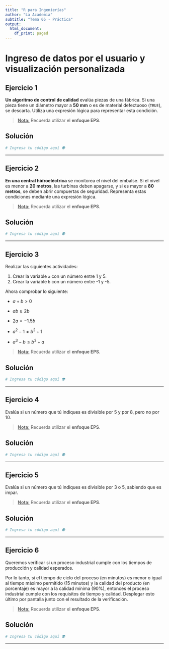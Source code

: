 ```yaml
---
title: "R para Ingenierías"
author: "La Academia"
subtitle: "Tema 05 - Práctica"
output:
  html_document:
    df_print: paged
---
```


# Ingreso de datos por el usuario y visualización personalizada

## Ejercicio 1

**Un algoritmo de control de calidad** evalúa piezas de una fábrica. Si una pieza tiene un diámetro mayor a **50 mm** o es de material defectuoso (`TRUE`), se descarta. Utiliza una expresión lógica para representar esta condición.

> [**Nota:**]{.underline} Recuerda utilizar el **enfoque EPS**.

## Solución

```r
# Ingresa tu código aquí 👽
```

------------------------------------------------------------------------

## Ejercicio 2

**En una central hidroeléctrica** se monitorea el nivel del embalse. Si el nivel es menor a **20 metros**, las turbinas deben apagarse, y si es mayor a **80 metros**, se deben abrir compuertas de seguridad. Representa estas condiciones mediante una expresión lógica.

> [**Nota:**]{.underline} Recuerda utilizar el **enfoque EPS**.

## Solución

```r
# Ingresa tu código aquí 👽
```

------------------------------------------------------------------------

## Ejercicio 3

Realizar las siguientes actividades:

1.  Crear la variable `a` con un número entre 1 y 5.
2.  Crear la variable `b` con un número entre -1 y -5.

Ahora comprobar lo siguiente:

-   $a + b > 0$

-   $ab \ge 2b$

-   $2a = -1.5b$

-   $a^2 - 1 \ne b^2 + 1$

-   $a^3 - b \le b^3 + a$

> [**Nota:**]{.underline} Recuerda utilizar el **enfoque EPS**.

## Solución

```r
# Ingresa tu código aquí 👽
```

------------------------------------------------------------------------

## Ejercicio 4

Evalúa si un número que tú indiques es divisible por 5 y por 8, pero no por 10.

> [**Nota:**]{.underline} Recuerda utilizar el **enfoque EPS**.

## Solución

```r
# Ingresa tu código aquí 👽
```

------------------------------------------------------------------------

## Ejercicio 5

Evalúa si un número que tú indiques es divisible por 3 o 5, sabiendo que es impar.

> [**Nota:**]{.underline} Recuerda utilizar el **enfoque EPS**.

## Solución

```r
# Ingresa tu código aquí 👽
```

------------------------------------------------------------------------

## Ejercicio 6

Queremos verificar si un proceso industrial cumple con los tiempos de producción y calidad esperados.

Por lo tanto, si el tiempo de ciclo del proceso (en minutos) es menor o igual al tiempo máximo permitido (15 minutos) y la calidad del producto (en porcentaje) es mayor a la calidad mínima (90%), entonces el proceso industrial cumple con los requisitos de tiempo y calidad. Desplegar esto último por pantalla junto con el resultado de la verificación.

> [**Nota:**]{.underline} Recuerda utilizar el **enfoque EPS**.

## Solución

```r
# Ingresa tu código aquí 👽
```

------------------------------------------------------------------------
